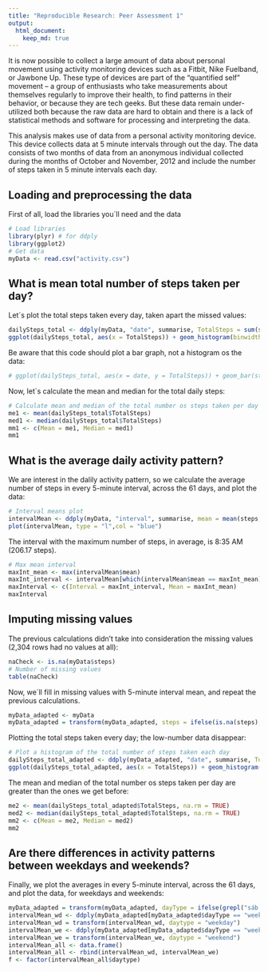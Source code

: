 ```yaml
---
title: "Reproducible Research: Peer Assessment 1"
output: 
  html_document:
    keep_md: true
---
```

It is now possible to collect a large amount of data about personal movement using activity monitoring devices such as a Fitbit, Nike Fuelband, or Jawbone Up. These type of devices are part of the “quantified self” movement – a group of enthusiasts who take measurements about themselves regularly to improve their health, to find patterns in their behavior, or because they are tech geeks. But these data remain under-utilized both because the raw data are hard to obtain and there is a lack of statistical methods and software for processing and interpreting the data.

This analysis makes use of data from a personal activity monitoring device. This device collects data at 5 minute intervals through out the day. The data consists of two months of data from an anonymous individual collected during the months of October and November, 2012 and include the number of steps taken in 5 minute intervals each day.

## Loading and preprocessing the data
First of all, load the libraries you´ll need and the data
```r
# Load libraries
library(plyr) # for ddply
library(ggplot2)
# Get data
myData <- read.csv("activity.csv")
```
## What is mean total number of steps taken per day?
Let´s plot the total steps taken every day, taken apart the missed values:
```r
dailySteps_total <- ddply(myData, "date", summarise, TotalSteps = sum(steps, na.rm = TRUE))
ggplot(dailySteps_total, aes(x = TotalSteps)) + geom_histogram(binwidth = 2000)
```
Be aware that this code should plot a bar graph, not a histogram os the data:
```r
# ggplot(dailySteps_total, aes(x = date, y = TotalSteps)) + geom_bar(stat = "identity")
```
Now, let`s calculate the mean and median for the total daily steps:
```r
# Calculate mean and median of the total number os steps taken per day
me1 <- mean(dailySteps_total$TotalSteps)
med1 <- median(dailySteps_total$TotalSteps)
mm1 <- c(Mean = me1, Median = med1)
mm1
```
## What is the average daily activity pattern?
We are interest in the dalily activity pattern, so we calculate the average number of steps in every 5-minute interval, across the 61 days, and plot the data: 
```r
# Interval means plot
intervalMean <- ddply(myData, "interval", summarise, mean = mean(steps, na.rm = TRUE))
plot(intervalMean, type = "l",col = "blue")
```
The interval with the maximum number of steps, in average, is 8:35 AM (206.17 steps).
```r
# Max mean interval
maxInt_mean <- max(intervalMean$mean)
maxInt_interval <- intervalMean[which(intervalMean$mean == maxInt_mean),"interval"]
maxInterval <- c(Interval = maxInt_interval, Mean = maxInt_mean)
maxInterval
```
## Imputing missing values
The previous calculations didn't take into consideration the missing values (2,304 rows had no values at all): 
```r
naCheck <- is.na(myData$steps)
# Number of missing values
table(naCheck)
```
Now, we´ll fill in missing values with 5-minute interval mean, and repeat the previous calculations.
```r
myData_adapted <- myData
myData_adapted = transform(myData_adapted, steps = ifelse(is.na(steps), mean(myData[myData$interval == interval, "steps"], na.rm = TRUE), steps))
```
Plotting the total steps taken every day; the low-number data disappear:
```r
# Plot a histogram of the total number of steps taken each day
dailySteps_total_adapted <- ddply(myData_adapted, "date", summarise, TotalSteps = sum(steps, na.rm = TRUE))
ggplot(dailySteps_total_adapted, aes(x = TotalSteps)) + geom_histogram(binwidth = 2000)
```
The mean and median of the total number os steps taken per day are greater than the ones we get before:
```r
me2 <- mean(dailySteps_total_adapted$TotalSteps, na.rm = TRUE)
med2 <- median(dailySteps_total_adapted$TotalSteps, na.rm = TRUE)
mm2 <- c(Mean = me2, Median = med2)
mm2
```
## Are there differences in activity patterns between weekdays and weekends?
Finally, we plot the averages in every 5-minute interval, across the 61 days, and plot the data, for weekdays and weekends: 
```r
myData_adapted = transform(myData_adapted, dayType = ifelse(grepl("sáb|dom", weekdays(as.Date(date), abbr = TRUE)), "weekend", "weekday"))
intervalMean_wd <- ddply(myData_adapted[myData_adapted$dayType == "weekday",], "interval", summarise, mean = mean(steps, na.rm = TRUE))
intervalMean_wd = transform(intervalMean_wd, daytype = "weekday")
intervalMean_we <- ddply(myData_adapted[myData_adapted$dayType == "weekend",], "interval", summarise, mean = mean(steps, na.rm = TRUE))
intervalMean_we = transform(intervalMean_we, daytype = "weekend")
intervalMean_all <- data.frame()
intervalMean_all <- rbind(intervalMean_wd, intervalMean_we)
f <- factor(intervalMean_all$daytype)

```

